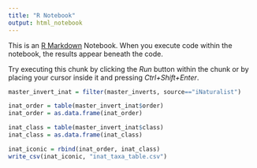 ```yaml
---
title: "R Notebook"
output: html_notebook
---
```


This is an [R Markdown](http://rmarkdown.rstudio.com) Notebook. When you execute code within the notebook, the results appear beneath the code. 

Try executing this chunk by clicking the *Run* button within the chunk or by placing your cursor inside it and pressing *Ctrl+Shift+Enter*. 

```r

master_invert_inat = filter(master_inverts, source=="iNaturalist")

inat_order = table(master_invert_inat$order)
inat_order = as.data.frame(inat_order)

inat_class = table(master_invert_inat$class)
inat_class = as.data.frame(inat_class)

inat_iconic = rbind(inat_order, inat_class)
write_csv(inat_iconic, "inat_taxa_table.csv")
```
